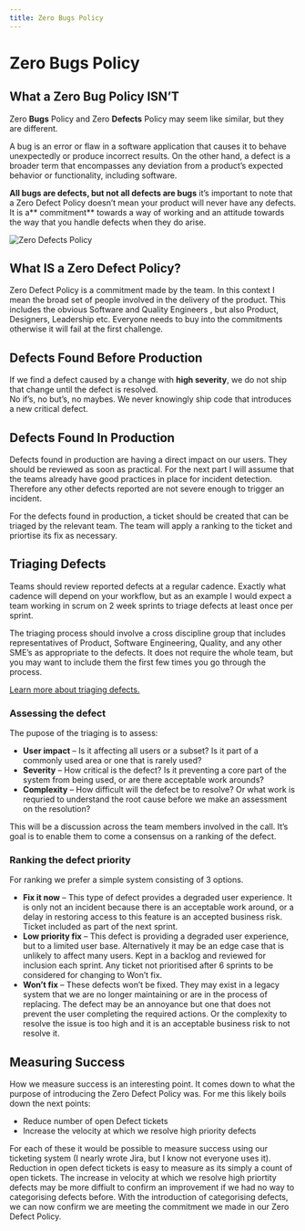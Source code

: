 ```yaml
---
title: Zero Bugs Policy
---
```


# Zero Bugs Policy

## What a Zero Bug Policy ISN’T

Zero **Bugs** Policy and Zero **Defects** Policy may seem like similar, but they are different. 

A bug is an error or flaw in a software application that causes it to behave unexpectedly or 
produce incorrect results. On the other hand, a defect is a broader term that encompasses any 
deviation from a product’s expected behavior or functionality, including software.

**All bugs are defects, but not all defects are bugs** it’s important to note that a Zero Defect Policy doesn’t mean 
your product will never have any defects. It is a** commitment** towards a way of working and an attitude towards 
the way that you handle defects when they do arise.

![Zero Defects Policy](/img/zero-bugs-classification.png)

## What IS a Zero Defect Policy?

Zero Defect Policy is a commitment made by the team. In this context I mean the broad set of people involved in the delivery of the product. 
This includes the obvious Software and Quality Engineers , but also Product, Designers, Leadership etc. 
Everyone needs to buy into the commitments otherwise it will fail at the first challenge.

## Defects Found Before Production

If we find a defect caused by a change with **high severity**, we do not ship that change until the defect is resolved.  
No if’s, no but’s, no maybes. We never knowingly ship code that introduces a new critical defect.

## Defects Found In Production

Defects found in production are having a direct impact on our users. 
They should be reviewed as soon as practical. 
For the next part I will assume that the teams already have good practices in place for incident detection. 
Therefore any other defects reported are not severe enough to trigger an incident.

For the defects found in production, a ticket should be created that can be triaged by the relevant team. 
The team will apply a ranking to the ticket and priortise its fix as necessary. 

## Triaging Defects

Teams should review reported defects at a regular cadence. Exactly what cadence will depend on your workflow, 
but as an example I would expect a team working in scrum on 2 week sprints to triage defects at least once per sprint.

The triaging process should involve a cross discipline group that includes representatives of Product, 
Software Engineering, Quality, and any other SME’s as appropriate to the defects. It does not require the whole team, 
but you may want to include them the first few times you go through the process.

[Learn more about triaging defects.](https://www.ministryoftesting.com/articles/a-guide-to-bug-refinement-in-software-testing-streamlining-your-workflow)

### Assessing the defect

The pupose of the triaging is to assess:

- **User impact** – Is it affecting all users or a subset? Is it part of a commonly used area or one that is rarely used?
- **Severity** – How critical is the defect? Is it preventing a core part of the system from being used, or are there acceptable work arounds?
- **Complexity** – How difficult will the defect be to resolve? Or what work is requried to understand the root cause before we make an assessment on the resolution?

This will be a discussion across the team members involved in the call. It’s goal is to enable them to come a consensus on a ranking of the defect.

### Ranking the defect priority
For ranking we prefer a simple system consisting of 3 options.

- **Fix it now** – This type of defect provides a degraded user experience. It is only not an incident because there is an acceptable work around, 
or a delay in restoring access to this feature is an accepted business risk. Ticket included as part of the next sprint.
- **Low priority fix** – This defect is providing a degraded user experience, but to a limited user base. Alternatively it may be an edge case 
that is unlikely to affect many users. Kept in a backlog and reviewed for inclusion each sprint.  Any ticket not prioritised after 6 sprints 
to be considered for changing to Won’t fix.
- **Won’t fix** – These defects won’t be fixed. They may exist in a legacy system that we are no longer maintaining or are in the process of replacing. 
The defect may be an annoyance but one that does not prevent the user completing the required actions. Or the complexity to resolve the issue is too 
high and it is an acceptable business risk to not resolve it.


## Measuring Success

How we measure success is an interesting point. It comes down to what the purpose of introducing the Zero Defect Policy was. 
For me this likely boils down the next points:

- Reduce number of open Defect tickets
- Increase the velocity at which we resolve high priority defects

For each of these it would be possible to measure success using our ticketing system (I nearly wrote Jira, but I know not everyone uses it). 
Reduction in open defect tickets is easy to measure as its simply a count of open tickets. The increase in velocity at which we resolve high 
priortity defects may be more diffiult to confirm an improvement if we had no way to categorising defects before. With the introduction of 
categorising defects, we can now confirm we are meeting the commitment we made in our Zero Defect Policy.